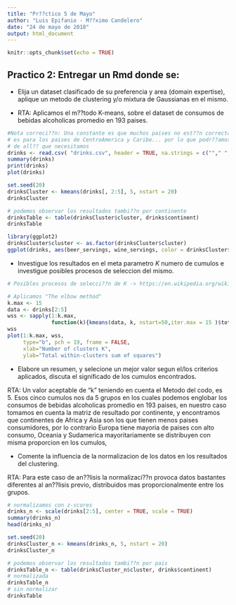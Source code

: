 ```yaml
---
title: "Pr??ctico 5 de Mayo"
author: "Luis Epifanio - M??ximo Candelero"
date: "24 de mayo de 2018"
output: html_document
---
```


```r
knitr::opts_chunk$set(echo = TRUE)
```

## Practico 2: Entregar un Rmd donde se:

- Elija un dataset clasificado de su preferencia y area (domain expertise), aplique un metodo de clustering y/o mixtura de Gaussianas en el mismo.

- RTA: Aplicamos el m??todo K-means, sobre el dataset de consumos de bebidas alcoholicas promedio en 193 paises.

```r
#Nota correci??n: Una constante es que muchos paises no est??n correctamente clasificados y la generalidad
# es para los paises de CentroAmerica y Caribe... por lo que podr??amos hacer una correci??n de los datos antes de analizarlos
# de all?? que necesitamos
drinks <- read.csv( "drinks.csv", header = TRUE, na.strings = c(""," ", "NaN") )
summary(drinks)
print(drinks)
plot(drinks)
```


```r
set.seed(20)
drinksCluster <- kmeans(drinks[, 2:5], 5, nstart = 20)
drinksCluster
```

```r
# podemos observar los resultados tambi??n por continente
drinksTable <- table(drinksCluster$cluster, drinks$continent)
drinksTable
```
```r
library(ggplot2)
drinksCluster$cluster <- as.factor(drinksCluster$cluster)
ggplot(drinks, aes(beer_servings, wine_servings, color = drinksCluster$cluster)) + geom_point()
```

- Investigue los resultados en el meta parametro $K$ numero de cumulos e investigue posibles procesos de seleccion del mismo.

```r
# Posibles procesos de selecci??n de K -> https://en.wikipedia.org/wiki/Determining_the_number_of_clusters_in_a_data_set

# Aplicamos "The elbow method"
k.max <- 15
data <- drinks[2:5]
wss <- sapply(1:k.max, 
              function(k){kmeans(data, k, nstart=50,iter.max = 15 )$tot.withinss})
wss
plot(1:k.max, wss,
     type="b", pch = 19, frame = FALSE, 
     xlab="Number of clusters K",
     ylab="Total within-clusters sum of squares")
```

- Elabore un resumen, y selecione un mejor valor segun el/los criterios aplicados, discuta el significado de los cumulos
encontrados.

RTA: Un valor aceptable de "k" teniendo en cuenta el Metodo del codo, es 5. Esos cinco cumulos nos da 5 grupos en los cuales podemos englobar los consumos de bebidas alcoholicas promedio en 193 paises, en nuestro caso tomamos en cuenta la matriz de resultado por continente, y encontramos que continentes de Africa y Asia son los que tienen menos paises consumidores, por lo contrario Europa tiene mayoria de paises con alto consumo, Oceania y Sudamerica mayoritariamente se distribuyen con misma proporcion en los cumulos, 

- Comente la influencia de la normalizacion de los datos en los resultados del clustering.

RTA: Para este caso de an??lisis la normalizaci??n provoca datos bastantes diferentes al an??lisis previo, distribuidos mas proporcionalmente entre los grupos.

```r
# normalizamos con z-scores
drinks_n <- scale(drinks[2:5], center = TRUE, scale = TRUE)
summary(drinks_n)
head(drinks_n)
```
```r
set.seed(20)
drinksCluster_n <- kmeans(drinks_n, 5, nstart = 20)
drinksCluster_n
```
```r
# podemos observar los resultados tambi??n por pais
drinksTable_n <- table(drinksCluster_n$cluster, drinks$continent)
# normalizada
drinksTable_n
# sin normalizar
drinksTable
```

